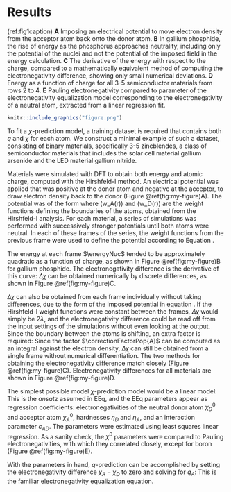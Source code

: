 # Results

(ref:fig1caption) **A** Imposing an electrical potential to move electron density from the acceptor atom back onto the donor atom. **B** In gallium phosphide, the rise of energy as the phosphorus approaches neutrality, including only the potential of the nuclei and not the potential of the imposed field in the energy calculation. **C** The derivative of the energy with respect to the charge, compared to a mathematically equivalent method of computing the electronegativity difference, showing only small numerical deviations. **D** Energy as a function of charge for all 3-5 semiconductor materials from rows 2 to 4. **E** Pauling electronegativity compared to parameter of the electronegativity equalization model corresponding to the electronegativity of a neutral atom, extracted from a linear regression fit.

```r
knitr::include_graphics("figure.png")
```

To fit a $\chi$-prediction model, a training dataset is required that contains both $q$ and $\chi$ for each atom.
We construct a minimal example of such a dataset, consisting of binary materials, specifically 3-5 zincblendes, a class of semiconductor materials that includes the solar cell material gallium arsenide and the LED material gallium nitride.

Materials were simulated with DFT to obtain both energy and atomic charge, computed with the Hirshfeld-I method.
An electrical potential was applied that was positive at the donor atom and negative at the acceptor, to draw electron density back to the donor (Figure \@ref(fig:my-figure)A).
The potential was of the form
\begin{equation}
  \imposedPotentialValue = \lambda \bigl(w_A(r) - w_D(r)\bigr)
  (\#eq:ImposedPotentialTwoAtom)
\end{equation}
where \(w_A(r)\) and \(w_D(r)\) are the weight functions defining the boundaries of the atoms, obtained from the Hirshfeld-I analysis.
For each material, a series of simulations was performed with successively stronger potentials until both atoms were neutral.
In each of these frames of the series, the weight functions from the previous frame were used to define the potential according to Equation \eqref{eq:ImposedPotentialTwoAtom}.

The energy at each frame $\energyNuc$ tended to be approximately quadratic as a function of charge, as shown in Figure \@ref(fig:my-figure)B for gallium phosphide.
The electronegativity difference is the derivative of this curve:
\begin{equation}
  \Delta \chi = \chi_A - \chi_D = \constDeriv{\energyNuc}{q_A}{N}
  (\#eq:DeltaChi)
\end{equation}
$\Delta \chi$ can be obtained numerically by discrete differences, as shown in Figure \@ref(fig:my-figure)C.

$\Delta \chi$ can also be obtained from each frame individually without taking differences, due to the form of the imposed potential in equation \eqref{eq:ImposedPotentialTwoAtom}.
If the Hirshfeld-I weight functions were constant between the frames, $\Delta \chi$ would simply be $2 \lambda$, and the electronegativity difference could be read off from the input settings of the simulations without even looking at the output.
Since the boundary between the atoms is shifting, an extra factor is required:
\begin{equation}
  \constDeriv{\energyNuc}{q_A}{N} = 2 \correctionFactorPop{A} \lambda
  (\#eq:DerivativePotential)
\end{equation}
Since the factor $\correctionFactorPop{A}$ can be computed as an integral against the electron density, $\Delta \chi$ can still be obtained from a single frame without numerical differentiation.
The two methods for obtaining the electronegativity difference match closely (Figure \@ref(fig:my-figure)C).
Electronegativity differences for all materials are shown in Figure \@ref(fig:my-figure)D.

The simplest possible model $\chi$-prediction model would be a linear model:
\begin{equation}
  \chi_A - \chi_D
    = \bigl(\chi_A^0 - \chi_D^0\bigr)
      + \bigl(\eta_A + \eta_D - 2\,c_{AD}\bigr)\,q_{A}
  (\#eq:LinearModel)
\end{equation}
This is the _ansatz_ assumed in EEq, and the EEq parameters appear as regression coefficients: electronegativities of the neutral donor atom $\chi_D^0$ and acceptor atom $\chi_A^0$, hardnesses $\eta_D$ and $\eta_A$, and an interaction parameter $c_{AD}$.
The parameters were estimated using least squares linear regression.
As a sanity check, the $\chi^0$ parameters were compared to Pauling electronegativities, with which they correlated closely, except for boron (Figure \@ref(fig:my-figure)E).

With the parameters in hand, $q$-prediction can be accomplished by setting the electronegativity difference $\chi_A - \chi_D$ to zero and solving \eqref{eq:LinearModel} for $q_A$:
\begin{equation}
  -q_A = \frac{\chi_A^0 - \chi_D^0}{\eta_A + \eta_D - 2\,c_{AD}}
  (\#eq:EEqPred)
\end{equation}
This is the familiar electronegativity equalization equation.
